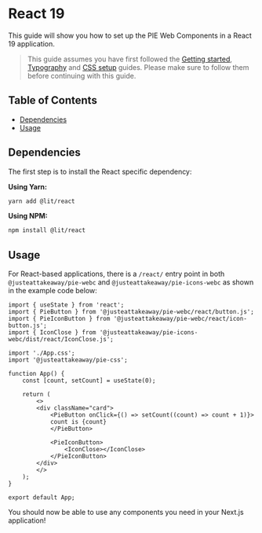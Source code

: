 
<Meta title="Integration guides/React/React 19" />

# React 19

This guide will show you how to set up the PIE Web Components in a React 19 application.

> This guide assumes you have first followed the [Getting started](?path=/docs/introduction-getting-started--docs), [Typography](?path=/docs/introduction-typography--docs) and [CSS setup](?path=/docs/introduction-css-setup--docs) guides.
> Please make sure to follow them before continuing with this guide.

## Table of Contents

- [Dependencies](#dependencies)
- [Usage](#usage)


## Dependencies
The first step is to install the React specific dependency:

**Using Yarn:**

```bash
yarn add @lit/react
```

**Using NPM:**

```bash
npm install @lit/react
```

## Usage

For React-based applications, there is a `/react/` entry point in both `@justeattakeaway/pie-webc` and `@justeattakeaway/pie-icons-webc` as shown in the example code below:

```tsx
import { useState } from 'react';
import { PieButton } from '@justeattakeaway/pie-webc/react/button.js';
import { PieIconButton } from '@justeattakeaway/pie-webc/react/icon-button.js';
import { IconClose } from '@justeattakeaway/pie-icons-webc/dist/react/IconClose.js';

import './App.css';
import '@justeattakeaway/pie-css';

function App() {
    const [count, setCount] = useState(0);

    return (
        <>
        <div className="card">
            <PieButton onClick={() => setCount((count) => count + 1)}>
            count is {count}
            </PieButton>

            <PieIconButton>
                <IconClose></IconClose>
            </PieIconButton>
        </div>
        </>
    );
}

export default App;
```

You should now be able to use any components you need in your Next.js application!
